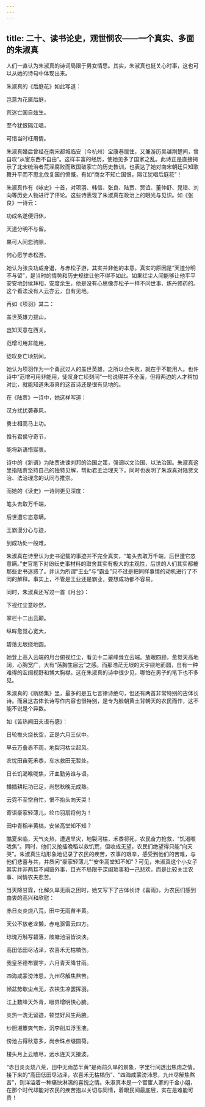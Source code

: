 ```yaml
---
---
---
```

title: 二十、读书论史，观世悯农——一个真实、多面的朱淑真
---




人们一直认为朱淑真的诗词局限于男女情思。其实，朱淑真也挺关心时事，这也可以从她的诗句中体现出来。

朱淑真的《后庭花》如此写道：

岂意为花属后庭，

荒迷亡国自兹生。

至今犹恨隔江唱，

可惜当时枉用情。

朱淑真婚后曾经在南宋都城临安（今杭州）宝康巷居住，又兼游历吴越荆楚间，曾自叹“从宦东西不自由”。这样丰富的经历，使她见多了国家之乱。此诗正是直接揭示了北宋统治者荒淫腐败而致国破家亡的历史教训，也表达了她对南宋朝廷只知歌舞升平而不思北伐复国的愤慨，有如“商女不知亡国恨，隔江犹唱后庭花”！



朱淑真作有《咏史》十首，对项羽、韩信、张良、陆贾、贾谊、董仲舒、晁错、刘向等历史人物进行了评论。这些诗表现了朱淑真在政治上的眼光与见识。如《张良》一诗云：

功成名遂便归休，

天道分明不与留。

果可人间恋驹隙，

何心愿学赤松游。

她认为张良功成身退，与赤松子游，其实并非他的本意。真实的原因是“天道分明不与留”，是当时的情势和历史规律让他不得不如此。如果红尘人间能够让他平平安安地封侯拜相，安度余生，他是没有心思像赤松子一样不问世事、炼丹修药的。这个看法没有人云亦云，自有见地。

再如《项羽》其二：

盖世英雄力拔山，

岂知天意在西关。



范增可用非能用，

徒叹身亡顷刻间。

她认为项羽作为一个勇武过人的盖世英雄，之所以会失败，就在于不能用人。也许诗中“范增可用非能用，徒叹身亡顷刻间”一句说得并不全面，但将两边的人才稍加对比，就能知道朱淑真的这首诗还是很有见地的。

在《陆贾》一诗中，她这样写道：

汉方扰扰袭春风，

勇士相高马上功。

惟有君侯守奇节，

能将新语悟宸衷。

诗中的《新语》为陆贾进谏刘邦的治国之策，强调以文治国、以法治国。朱淑真这里指陆贾坚持自己的独特见解，帮助君主治理天下。同时也表明了朱淑真对陆贾文治、法治理念的认同与推崇。



而她的《读史》一诗则更见深度：

笔头去取万千端，

后世遭它恣意瞒。

王霸漫分心与迹，

到成功处一般难。

朱淑真在诗里认为史书记载的事迹并不完全真实，“笔头去取万千端，后世遭它恣意瞒。”史官笔下对纷纭史事材料的取舍其实有极大的主观性，后世的人们其实都被那些史书迷惑了。并认为所谓“王业”与“霸业”只不过是把同样事情的动机进行了不同的解释。事实上，不管是王业还是霸业，要想成功都不容易。

同时，朱淑真还写过一首《月台》：

下视红尘意眇然，

翠栏十二出云颠。

纵眸愈觉心宽大，



碧落无垠绕地圆。

她登上高入云端的月台俯视红尘，看见十二翠峰耸立云端。放眼四顾，愈觉天高地阔，心胸宽广，大有“荡胸生层云”之感。而那浩茫无垠的天宇绕地而圆，自有一种难得的宏阔视野和博大胸襟。这在朱淑真的诗中很少见，哪怕在男子的笔下也不多见。

朱淑真的《断肠集》里，最多的是五七言律诗绝句，但还有两首非常特别的古体长诗。而且这古体长诗写作内容也很特别，是专为脸朝黄土背朝天的农民而作，这不能不说是个异数。

如《苦热闻田夫语有感》：

日轮推火烧长空，正是六月三伏中。

早云万叠赤不雨，地裂河枯尘起风。

农忧田亩死禾黍，车水救田无暂处。

日长饥渴喉咙焦，汗血勤劳谁与语。

播插耕耘功已足，尚愁秋晚无成熟。



云霓不至空自忙，恨不抬头向天哭！

寄语豪家轻薄儿，纶巾羽扇将何为！

田中青稻半黄槁，安坐高堂知不知？

酷夏来临，天气炎热，遭遇旱灾，地裂河枯，禾黍将死，农民奋力抢救，“饥渴喉咙焦”。同时，他们又抢插晚稻以救饥荒，但收成无望，农民们绝望得只能“向天哭”。朱淑真生动形象地记录了农民的疾苦，农事的艰辛，感受到他们的苦难，与他们悲喜与共，并质问“豪家轻薄儿”“安坐高堂知不知”？可见，朱淑真这个小女子其实并非两耳不闻窗外事，目光不局限于深闺琐事和一己悲欢，而是比较关注农事、同情农夫悲苦。

当天降甘霖，化解久旱无雨之困时，她又写下了古体长诗《喜雨》，为农民们感到由衷的高兴和欣慰：

赤日炎炎烧八荒，田中无雨苗半黄。

天公不放老龙懒，赤电驱雷云四方。

琼瑰万斛写碧落，陂塘池沼皆泱泱。

高田低田尽沾泽，农喜禾无枯槁伤。



我皇圣德布寰宇，六月青天降甘雨。

四海咸蒙滂沛恩，九州尽解焦熬苦。

倾盆势歇尘点无，衣袂生凉罢挥羽。

江上数峰天外青，眼界增明快心腑。

炎热一洗无留迹，顿觉好风生两腋。

纱厨湘簟爽气新，沉李削瓜浮玉液。

傍池占得秋意多，尚余珠点缀圆荷。

楼头月上云散尽，远水连天天接波。

“赤日炎炎烧八荒，田中无雨苗半黄”是雨前久旱的景象，字里行间透出焦虑之情。接下来的“高田低田尽沾泽，农喜禾无枯槁伤”、“四海咸蒙滂沛恩，九州尽解焦熬苦”，则洋溢着一种痛快淋漓的喜悦之情。朱淑真本是一个官宦人家的千金小姐，在那个时代却能对农民的疾苦抱以关切与同情，着眼民间最底层，实在是难能可贵！